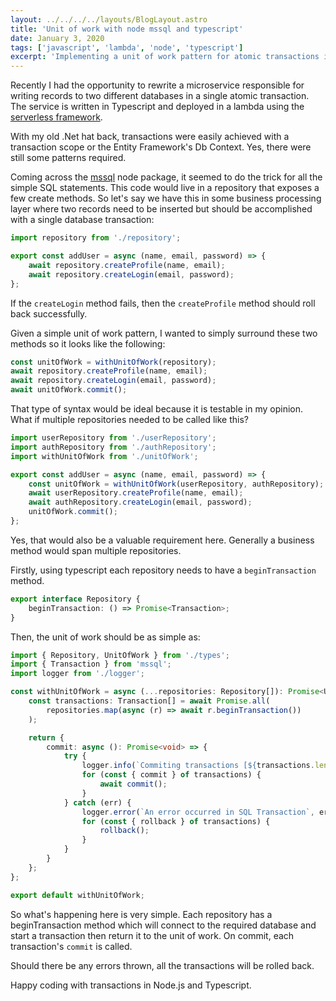 ```yaml
---
layout: ../../../../layouts/BlogLayout.astro
title: 'Unit of work with node mssql and typescript'
date: January 3, 2020
tags: ['javascript', 'lambda', 'node', 'typescript']
excerpt: 'Implementing a unit of work pattern for atomic transactions in Node.js with TypeScript and MSSQL.'
---
```


Recently I had the opportunity to rewrite a microservice responsible for writing records to
two different databases in a single atomic transaction. The service is written in Typescript
and deployed in a lambda using the [serverless framework](http://serverless.com).

With my old .Net hat back, transactions were easily achieved with a transaction
scope or the Entity Framework's Db Context. Yes, there were still some patterns required.

Coming across the [mssql](https://www.npmjs.com/package/mssql) node package, it seemed to
do the trick for all the simple SQL statements. This code would live in a repository that
exposes a few create methods. So let's say we have this in some business processing layer where
two records need to be inserted but should be accomplished with a single database transaction:

```typescript
import repository from './repository';

export const addUser = async (name, email, password) => {
	await repository.createProfile(name, email);
	await repository.createLogin(email, password);
};
```

If the `createLogin` method fails, then the `createProfile` method should roll back successfully.

Given a simple unit of work pattern, I wanted to simply surround these two methods so it looks like the following:

```typescript
const unitOfWork = withUnitOfWork(repository);
await repository.createProfile(name, email);
await repository.createLogin(email, password);
await unitOfWork.commit();
```

That type of syntax would be ideal because it is testable in my opinion. What if multiple repositories needed to be called like this?

```typescript
import userRepository from './userRepository';
import authRepository from './authRepository';
import withUnitOfWork from './unitOfWork';

export const addUser = async (name, email, password) => {
	const unitOfWork = withUnitOfWork(userRepository, authRepository);
	await userRepository.createProfile(name, email);
	await authRepository.createLogin(email, password);
	unitOfWork.commit();
};
```

Yes, that would also be a valuable requirement here. Generally a business method would span multiple repositories.

Firstly, using typescript each repository needs to have a `beginTransaction` method.

```typescript
export interface Repository {
	beginTransaction: () => Promise<Transaction>;
}
```

Then, the unit of work should be as simple as:

```typescript
import { Repository, UnitOfWork } from './types';
import { Transaction } from 'mssql';
import logger from './logger';

const withUnitOfWork = async (...repositories: Repository[]): Promise<UnitOfWork> => {
	const transactions: Transaction[] = await Promise.all(
		repositories.map(async (r) => await r.beginTransaction())
	);

	return {
		commit: async (): Promise<void> => {
			try {
				logger.info(`Commiting transactions [${transactions.length}]`);
				for (const { commit } of transactions) {
					await commit();
				}
			} catch (err) {
				logger.error(`An error occurred in SQL Transaction`, err);
				for (const { rollback } of transactions) {
					rollback();
				}
			}
		}
	};
};

export default withUnitOfWork;
```

So what's happening here is very simple. Each repository has a beginTransaction method which will connect to the
required database and start a transaction then return it to the unit of work. On commit, each transaction's
`commit` is called.

Should there be any errors thrown, all the transactions will be rolled back.

Happy coding with transactions in Node.js and Typescript.
